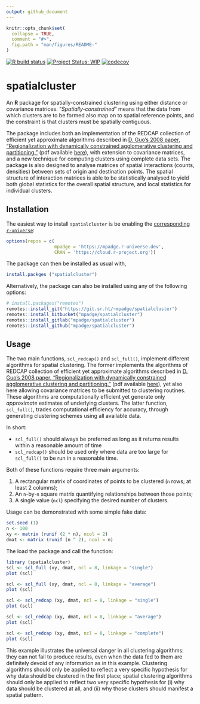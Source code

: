 ```yaml
---
output: github_document
---
```


<!-- README.md is generated from README.Rmd. Please edit that file -->

```r
knitr::opts_chunk$set(
  collapse = TRUE,
  comment = "#>",
  fig.path = "man/figures/README-"
)
```

[![R build status](https://github.com/mpadge/spatialcluster/workflows/R-CMD-check/badge.svg)](https://github.com/mpadge/spatialcluster/actions?query=workflow%3AR-CMD-check)
[![Project Status: WIP](http://www.repostatus.org/badges/latest/wip.svg)](http://www.repostatus.org/#wip)
[![codecov](https://codecov.io/gh/mpadge/spatialcluster/branch/master/graph/badge.svg)](https://codecov.io/gh/mpadge/spatialcluster)

# spatialcluster

An **R** package for spatially-constrained clustering using either distance or
covariance matrices. "*Spatially-constrained*" means that the data from which
clusters are to be formed also map on to spatial reference points, and the
constraint is that clusters must be spatially contiguous.

The package includes both an implementation of the
REDCAP collection of efficient yet approximate algorithms described in [D. Guo's
2008 paper, "Regionalization with dynamically constrained agglomerative
clustering and
partitioning."](https://www.tandfonline.com/doi/abs/10.1080/13658810701674970)
(pdf available
[here](https://pdfs.semanticscholar.org/ead1/7df8aaa1aed0e433b3ae1ec1ec5c7e785b2b.pdf)),
with extension to covariance matrices, and a new technique for computing
clusters using complete data sets. The package is also designed to analyse
matrices of spatial interactions (counts, densities) between sets of origin and
destination points. The spatial structure of interaction matrices is able to be
statistically analysed to yield both global statistics for the overall spatial
structure, and local statistics for individual clusters.


## Installation

The easiest way to install `spatialcluster` is be enabling the [corresponding
`r-universe`](https://mpadge.r-universe.dev/):

```r
options(repos = c(
                  mpadge = 'https://mpadge.r-universe.dev',
                  CRAN = 'https://cloud.r-project.org'))
```

The package can then be installed as usual with,

```r
install.packges ("spatialcluster")
```

Alternatively, the package can also be installed using any of the following
options:

```r
# install.packages("remotes")
remotes::install_git("https://git.sr.ht/~mpadge/spatialcluster")
remotes::install_bitbucket("mpadge/spatialcluster")
remotes::install_gitlab("mpadge/spatialcluster")
remotes::install_github("mpadge/spatialcluster")
```

## Usage

The two main functions, `scl_redcap()` and `scl_full()`, implement different
algorithms for spatial clustering. The former implements the algorithms of
REDCAP collection of efficient yet approximate algorithms described in [D.
Guo's 2008 paper, "Regionalization with dynamically constrained agglomerative
clustering and
partitioning."](https://www.tandfonline.com/doi/abs/10.1080/13658810701674970)
(pdf available
[here](https://pdfs.semanticscholar.org/ead1/7df8aaa1aed0e433b3ae1ec1ec5c7e785b2b.pdf)),
yet also here allowing covariance matrices to be submitted to clustering
routines. These algorithms are computationally efficient yet generate only
*approximate* estimates of underlying clusters. The latter function,
`scl_full()`, trades computational efficiency for accuracy, through generating
clustering schemes using all available data.

In short:

- `scl_full()` should always be preferred as long as it returns results within
  a reasonable amount of time
- `scl_redcap()` should be used only where data are too large for `scl_full()`
  to be run in a reasonable time.

Both of these functions require three main arguments:

1. A rectangular matrix of coordinates of points to be clustered (`n` rows; at
   least 2 columns);
2. An `n`-by-`n` square matrix quantifying relationships between those points;
3. A single value (`ncl`) specifying the desired number of clusters.

Usage can be demonstrated with some simple fake data:
```r
set.seed (1)
n <- 100
xy <- matrix (runif (2 * n), ncol = 2)
dmat <- matrix (runif (n ^ 2), ncol = n)
```

The load the package and call the function:

```r
library (spatialcluster)
scl <- scl_full (xy, dmat, ncl = 8, linkage = "single")
plot (scl)
```

```r
scl <- scl_full (xy, dmat, ncl = 8, linkage = "average")
plot (scl)
```

```r
scl <- scl_redcap (xy, dmat, ncl = 8, linkage = "single")
plot (scl)
```

```r
scl <- scl_redcap (xy, dmat, ncl = 8, linkage = "average")
plot (scl)
```

```r
scl <- scl_redcap (xy, dmat, ncl = 8, linkage = "complete")
plot (scl)
```


This example illustrates the universal danger in all clustering algorithms: they
can not fail to produce results, even when the data fed to them are definitely
devoid of any information as in this example. Clustering algorithms should only
be applied to reflect a very specific hypothesis for why data should be
clustered in the first place; spatial clustering algorithms should only be
applied to reflect two very specific hypothesis for (i) why data should be
clustered at all, and (ii) why those clusters should manifest a spatial
pattern.
